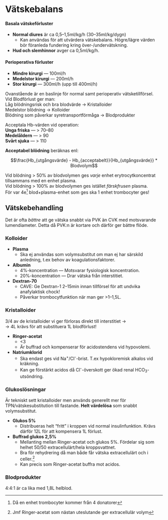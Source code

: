 # Vätskebalans

#### Basala vätskeförluster

- **Normal diures** är ca 0,5--1,5ml/kg/h (30--35ml/kg/dygn)          
    - Kan användas för att utvärdera vätskebalans. Högre/lägre värden bör
    föranleda fundering kring över-/undervätskning.
- **Hud och slemhinnor** avger ca 0,5ml/kg/h.

#### Perioperativa förluster

- **Mindre kirurgi** --- 100ml/h
- **Medelstor kirurgi** --- 200ml/h
- **Stor kirurgi** --- 300ml/h (upp till 400ml/h)

Ovanstående är en baslinje för normal samt perioperativ vätsketillförsel.       
Vid Blodförlust ger man:            
Låg blödningsrisk och bra blodvärde -> Kristalloider        
Medelstor blödning -> Kolloider             
Blödning som påverkar syretransportförmåga -> Blodprodukter

Acceptala Hb-värden vid operation:            
**Unga friska** --- > 70--80          
**Medelåldern** --- > 90            
**Svårt sjuka** --- > 110

**Acceptabel blödning** beräknas enl:

$$\frac{Hb_{utgångsvärde} - Hb_{acceptabelt}}{Hb_{utgångsvärde}} * Blodvolym$$

Vid blödning > 50% av blodvolymen ges *varje* enhet erytrocytkoncentrat tillsammans
med en enhet plasma.        
Vid blödning > 100% av blodvolymen ges istället *färskfrusen* plasma.           
För var 4e^[Då en enhet trombocyter kommer från 4 donatorer] blod+plasma-enhet som ges ska 1 enhet trombocyter ges!

## Vätskebehandling

::: {.callout-tip}

Det är ofta *bättre* att ge vätska snabbt via PVK än CVK med motsvarande
lumendiameter. Detta då PVK:n är kortare och därför ger bättre flöde.

:::

### Kolloider

- **Plasma**
    - Ska ej användas som volymsubstitut om man ej har särskild anledning, t.ex
    behov av koagulationsfaktorer.
- **Albumin**
    - 4%-koncentration --- Motsvarar fysiologisk koncentration.
    - 20%-koncentration --- Drar vätska från interstitiet.
- **Dextran-70**
    - CAVE: Ge Dextran-1 2--15min innan tillförsel för att undvika anafylaktisk chock!
    - Påverkar trombocytfunktion när man ger >1--1,5L.

### Kristalloider

3/4 av de kristalloider vi ger förloras direkt till interstitiet ->         
-> 4L krävs för att substituera 1L blodförlust!

- **Ringer-acetat**
    - <3
    - Är buffrad och kompenserar för acidostendens vid hypovolemi.
- **Natriumklorid**
    - Ska endast ges vid Na^+^/Cl^-^-brist. T.ex hypokloremisk alkalos vid
    kräkning.
    - Kan ge förstärkt acidos då Cl^-^-överskott ger ökad renal HCO~3~-utsöndring.

### Glukoslösningar

Är tekniskt sett kristalloider men används generellt mer för
TPN/vätskesubstitution till fastande. **Helt värdelösa** som snabbt volymsubstitut.

- **Glukos 5%**
    - Distribueras helt "fritt" i kroppen vid normal insulinfunktion. Krävs
    därför 12L för att kompensera 1L förlust.
- **Buffrad glukos 2,5%**
    - Mellanting mellan Ringer-acetat och glukos 5%. Fördelar sig som helhet
    50/50 extracellulärt/hela kroppsvattnet.
    - Bra för rehydrering då man både får vätska extracellulärt och i
    celler.^[Jmf Ringer-acetat som nästan uteslutande ger extracellulär
    volym]
    - Kan precis som Ringer-acetat buffra mot acidos.

### Blodprodukter

4:4:1 är ca lika med 1,8L helblod.


